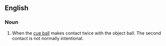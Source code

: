 ==English==

===Noun===
{{en-noun|head=[[double]] [[kiss]]|pl=double kisses}}

# {{context|sports|billiards|snooker|pool}} When the [[cue ball]] makes contact twice with the object ball. The second contact is not normally intentional.